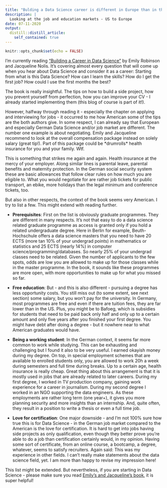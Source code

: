 ```yaml
---
title: "Bulding a Data Science career is different in Europe than in the US"
description: |
  Looking at the job and education markets - US to Europe
date: 07-11-2020
output:
  distill::distill_article:
    self_contained: true
---
```


```r
knitr::opts_chunk$set(echo = FALSE)
```

I'm currently reading ["Building a Career in Data Science"](https://www.manning.com/books/build-a-career-in-data-science) by Emily Robinson and Jacqueline Nolis. It's covering almost every question that will come up when you hear about Data Science and consider it as a career: Starting from what is this Data Science? How can I learn the skills? How do I get the first job? How could I use the first months the best?

The book is really insightful. The tips on how to build a side project, how you prevent yourself from perfection, how you can improve your CV - I already started implementing them (this blog of course is part of it!). 

However, halfway through reading it - especially the chapter on applying and interviewing for jobs - it occurred to me how American some of the tips are the both authors give. In some respect, I can already say that European and especially German Data Science and/or job market are different. The number one example is about negotiating. Emily and Jacqueline recommend to look at the overall compensation package instead on solely salary (great tip!). Part of this package could be \*drumrolls\* health insurance for you and your family. Wtf. 

This is something that strikes me again and again. Health insurance at the mercy of your employer. Along similar lines is parental leave, parental benefits and maternity protection. In the German social security system these are basic allowances that follow clear rules on how much you are eligible to. What you would negotiate for are rather job tickets for public transport, an ebike, more holidays than the legal minimum and conference tickets, too. 

But also in other respects, the context of the book seems very American. I try to list a few. This might extend with reading further. 

- __Prerequisites__: First on the list is obviously graduate programmes. They are different in many respects. It's not that easy to do a data science related graduate programme as access is granted only if you hold a related undergraduate degree. Here in Berlin for example, Beuth-Hochschule offers a data science masters that you need to have 20 ECTS (more tan 10% of your undergrad points) in mathematics or statistics and 25 ECTS (nearly 14%) in computer science/programming/databases. So nearly 25% of your undergrad classes need to be related. Given the number of applicants to the few spots, odds are low you are allowed to make up for those classes while in the master programme. In the book, it sounds like these programmes are more open, with more opportunities to make up for what you missed so far. 

- __Free education__: But - and this is also different - pursuing a degree has less opportunity costs. You still miss out (to some extent, see next section) some salary, but you won't pay for the university. In Germany, most programmes are free and even if there are tuition fees, they are far lower than in the US. Plus, you might be to Bafoeg, which is subsidies for students that need to be paid back only half and only up to a certain amount and only five years after you finished your first degree. You might have debt after doing a degree - but it nowhere near to what American graduates would have. 

- __Being a working student__: In the German context, it seems far more common to work while studying. This can be exhausting and challenging but I found it also to be very useful. I earned okayish money during my degree. On top, in special employment schemes that are available to enrolled students only, you are allowed to work 20h a week during semesters and full time during breaks. Up to a certain age, health insurance is really cheap. Great thing about this arrangement is that it is mostly used in jobs that are already related to later careers. During my first degree, I worked in TV production company, gaining work experience for a career in journalism. During my second degree I worked in an NGO supporting the data engineers. As these employments are rather long term (one year+), it gives you more planning security and more insights than an internship. And, quite often, they result in a position to write a thesis or even a full time job. 

- __Love for certification__: One major downside - and I'm not 100% sure how true this is for Data Science - in the German job market compared to the American is the love for certification. It is hard to get into jobs having side projects as only qualification, even though they better prove you're able to do a job than certification certainly would, in my opinion. Having some sort of certificate, from an online course, a bootcamp, a degree, whatever, seems to satisfy recruiters. Again said: This was my experience in other fields. I can't really make statements about the data science field, yet. I am more than happy to revise my impression here!

This list might be extended. But nevertheless, if you are starting in Data Science - please make sure you read [Emily's and Jacqueline's book](https://www.manning.com/books/build-a-career-in-data-science), it is super helpful!


